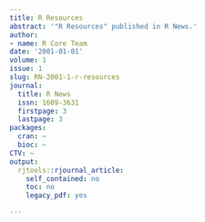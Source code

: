```yaml
---
title: R Resources
abstract: '"R Resources" published in R News.'
author:
- name: R Core Team
date: '2001-01-01'
volume: 1
issue: 1
slug: RN-2001-1-r-resources
journal:
  title: R News
  issn: 1609-3631
  firstpage: 3
  lastpage: 3
packages:
  cran: ~
  bioc: ~
CTV: ~
output:
  rjtools::rjournal_article:
    self_contained: no
    toc: no
    legacy_pdf: yes

---
```

